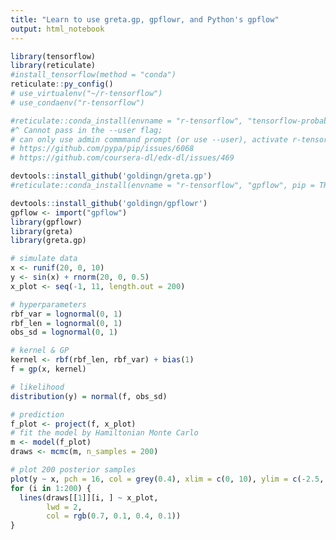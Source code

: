 ```yaml
---
title: "Learn to use greta.gp, gpflowr, and Python's gpflow"
output: html_notebook
---
```



```r
library(tensorflow)
library(reticulate)
#install_tensorflow(method = "conda")
reticulate::py_config()
# use_virtualenv("~/r-tensorflow")
# use_condaenv("r-tensorflow")

#reticulate::conda_install(envname = "r-tensorflow", "tensorflow-probability", pip = TRUE)
#^ Cannot pass in the --user flag; 
# can only use admin commmand prompt (or use --user), activate r-tensorflow, then pip [--user]
# https://github.com/pypa/pip/issues/6068
# https://github.com/coursera-dl/edx-dl/issues/469

devtools::install_github('goldingn/greta.gp')
#reticulate::conda_install(envname = "r-tensorflow", "gpflow", pip = TRUE)

devtools::install_github('goldingn/gpflowr')
gpflow <- import("gpflow")
library(gpflowr)
library(greta)
library(greta.gp)

```


```r

# simulate data
x <- runif(20, 0, 10)
y <- sin(x) + rnorm(20, 0, 0.5)
x_plot <- seq(-1, 11, length.out = 200)

```


```r
# hyperparameters
rbf_var = lognormal(0, 1)
rbf_len = lognormal(0, 1)
obs_sd = lognormal(0, 1)

# kernel & GP
kernel <- rbf(rbf_len, rbf_var) + bias(1)
f = gp(x, kernel)

# likelihood
distribution(y) = normal(f, obs_sd)

```


```r
# prediction
f_plot <- project(f, x_plot)
# fit the model by Hamiltonian Monte Carlo
m <- model(f_plot)
draws <- mcmc(m, n_samples = 200)

```

```r
# plot 200 posterior samples
plot(y ~ x, pch = 16, col = grey(0.4), xlim = c(0, 10), ylim = c(-2.5, 2.5))
for (i in 1:200) {
  lines(draws[[1]][i, ] ~ x_plot,
        lwd = 2,
        col = rgb(0.7, 0.1, 0.4, 0.1))  
}
```


